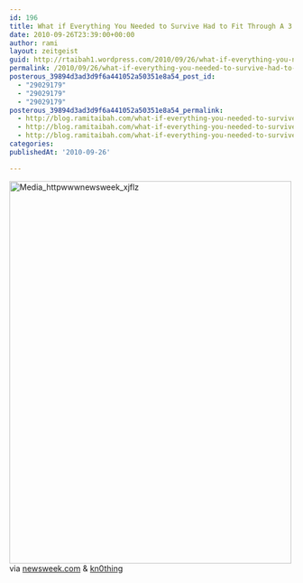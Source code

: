 ```yaml
---
id: 196
title: What if Everything You Needed to Survive Had to Fit Through A 3 Inch Wide Hole?
date: 2010-09-26T23:39:00+00:00
author: rami
layout: zeitgeist
guid: http://rtaibah1.wordpress.com/2010/09/26/what-if-everything-you-needed-to-survive-had-to-fit-through-a-3-inch-wide-hole
permalink: /2010/09/26/what-if-everything-you-needed-to-survive-had-to-fit-through-a-3-inch-wide-hole/
posterous_39894d3ad3d9f6a441052a50351e8a54_post_id:
  - "29029179"
  - "29029179"
  - "29029179"
posterous_39894d3ad3d9f6a441052a50351e8a54_permalink:
  - http://blog.ramitaibah.com/what-if-everything-you-needed-to-survive-had
  - http://blog.ramitaibah.com/what-if-everything-you-needed-to-survive-had
  - http://blog.ramitaibah.com/what-if-everything-you-needed-to-survive-had
categories:
publishedAt: '2010-09-26'

---
```

<div class="posterous_bookmarklet_entry">
  <div class='p_embed p_image_embed'>
    <a href="http://139.59.20.41/wp-content/uploads/2011/12/media_httpwwwnewsweek_xjflz-scaled1000.jpg"><img alt="Media_httpwwwnewsweek_xjflz" height="677" src="http://139.59.20.41/wp-content/uploads/2011/12/media_httpwwwnewsweek_xjflz-scaled1000.jpg?w=221" width="500" /></a>
  </div>
  
  <div class="posterous_quote_citation">
    via <a href="http://www.newsweek.com/2010/09/13/back-story-think-of-the-miners.html">newsweek.com</a>&nbsp;& <a href="twitter.com/kn0thing" target="_blank">kn0thing</a>
  </div>
  
  <p>
    &nbsp;
  </p>
</div>

